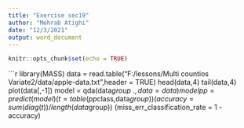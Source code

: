 ```yaml
---
title: "Exercise sec19"
author: "Mehrab Atighi"
date: "12/3/2021"
output: word_document
---
```


```r
knitr::opts_chunk$set(echo = TRUE)
```

```r
library(MASS)
data = read.table("F:/lessons/Multi countios Variate2/data/apple-data.txt",header = TRUE)
head(data,4)
tail(data,4)
plot(data[,-1])
model = qda(data$group~. , data = data)
model
pp = predict(model)
(t=table(pp$class,data$group))
(accuracy = sum(diag(t)) / length(data$group))
(miss_err_classification_rate = 1 - accuracy)
